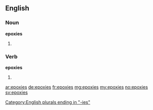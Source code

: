 ==English==

===Noun===
'''epoxies'''

# {{plural of|epoxy}}

[[Category:English plurals ending in "-ies"]]

===Verb===
'''epoxies'''

# {{third-person singular of|epoxy}}

[[ar:epoxies]]
[[de:epoxies]]
[[fr:epoxies]]
[[mg:epoxies]]
[[my:epoxies]]
[[no:epoxies]]
[[sv:epoxies]]